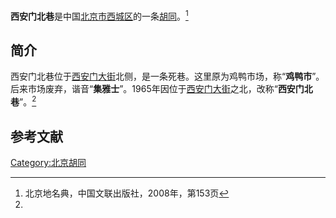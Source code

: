 '''西安门北巷'''是中国[[北京市|北京市]][[西城区|西城区]]的一条[[胡同|胡同]]。<ref name=bjdmd>北京地名典，中国文联出版社，2008年，第153页</ref>

==简介==
西安门北巷位于[[西安门大街|西安门大街]]北侧，是一条死巷。这里原为鸡鸭市场，称“'''鸡鸭市'''”。后来市场废弃，谐音“'''集雅士'''”。1965年因位于[[西安门大街|西安门大街]]之北，改称“'''西安门北巷'''”。<ref name=bjdmd/>

==参考文献==
{{reflist}}

[[Category:北京胡同|Category:北京胡同]]